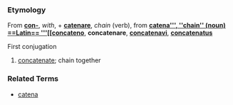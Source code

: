 ===Etymology===
From '''[[con-]]''', ''with'', + '''[[catenare]]''', ''chain'' (verb), from '''[[catena''', ''chain'' (noun)

==Latin==
'''[[concateno]]''', '''concatenare''', '''[[concatenavi]]''', '''[[concatenatus]]'''

First conjugation

# [[concatenate]]; chain together

===Related Terms===
*[[catena]]